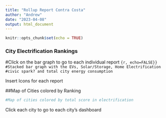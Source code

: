 ```yaml
---
title: "Rollup Report Contra Costa"
author: "Andrew"
date: "2023-04-08"
output: html_document
---
```


```r
knitr::opts_chunk$set(echo = TRUE)
```
### City Electrification Rankings
#Click on the bar graph to go to each individual report
```{r, echo=FALSE}}
#Stacked bar graph with the EVs, Solar/Storage, Home Electrification
#civic spark? and total city energy consumption
```

Insert Icons for each report


##Map of Cities colored by Ranking

```r
#Map of cities colored by total score in electrification
```
Click each city to go to each city's dashboard


